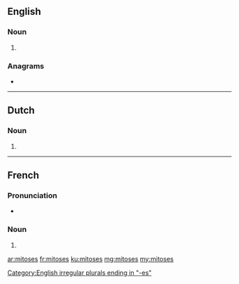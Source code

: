 ==English==

===Noun===
{{head|en|noun plural form}}

# {{plural of|mitosis|lang=en}}

===Anagrams===
* {{l|en|somites}}

----

==Dutch==

===Noun===
{{head|nl|noun plural form}}

# {{nl-noun form of|pl|mitose}}

----

==French==

===Pronunciation===
* {{IPA|/mi.tɔz/|lang=fr}}

===Noun===
{{head|fr|noun plural form|g=f}}

# {{plural of|mitose|lang=fr}}

[[Category:English irregular plurals ending in "-es"]]

[[ar:mitoses]]
[[fr:mitoses]]
[[ku:mitoses]]
[[mg:mitoses]]
[[my:mitoses]]
